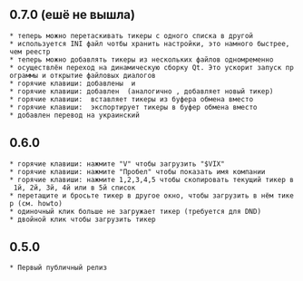 == 0.7.0 (ешё не вышла) ==
 * теперь можно перетаскивать тикеры с одного списка в другой
 * используется INI файл чотбы хранить настройки, это намного быстрее, чем реестр
 * теперь можно добавлять тикеры из нескольких файлов одномременно
 * осуществлён переход на динамическую сборку Qt. Это ускорит запуск программы и открытие файловых диалогов
 * горячие клавиши: добавлены {{{PageUp}}} и {{{PageDown}}}
 * горячие клавиши: добавлен {{{Insert}}} (аналогично {{{O}}}, добавляет новый тикер)
 * горячие клавиши: {{{P}}} вставляет тикеры из буфера обмена вместо {{{C}}}
 * горячие клавиши: {{{C}}} экспортирует тикеры в буфер обмена вместо {{{D}}}
 * добавлен перевод на украинский

== 0.6.0 ==
 * горячие клавиши: нажмите "V" чтобы загрузить "$VIX"
 * горячие клавиши: нажмите "Пробел" чтобы показать имя компании
 * горячие клавиши: нажмите 1,2,3,4,5 чтобы скопировать текущий тикер в 1й, 2й, 3й, 4й или в 5й список
 * перетащите и бросьте тикер в другое окно, чтобы загрузить в нём тикер (см. howto)
 * одиночный клик больше не загружает тикер (требуется для DND)
 * двойной клик чтобы загрузить тикер

== 0.5.0 ==
 * Первый публичный релиз